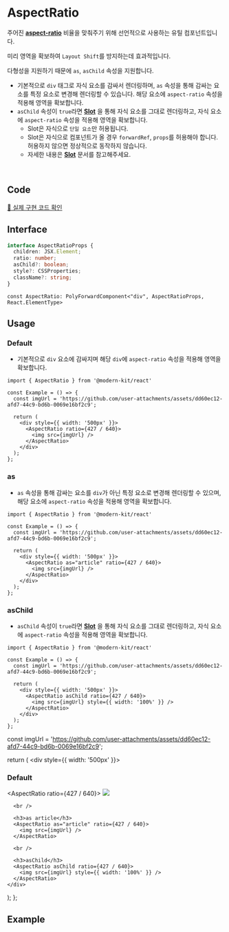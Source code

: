 
# AspectRatio

주어진  **[aspect-ratio](https://developer.mozilla.org/en-US/docs/Web/CSS/aspect-ratio)** 비율을 맞춰주기 위해 선언적으로 사용하는 유틸 컴포넌트입니다.

미리 영역을 확보하여 `Layout Shift`를 방지하는데 효과적입니다.

다형성을 지원하기 때문에 `as`, `asChild` 속성을 지원합니다. 

- 기본적으로 `div` 태그로 자식 요소를 감싸서 렌더링하며, `as` 속성을 통해 감싸는 요소를 특정 요소로 변경해 렌더링할 수 있습니다. 해당 요소에 `aspect-ratio` 속성을 적용해 영역을 확보합니다.
- `asChild` 속성이 `true`라면 **[Slot](https://modern-agile-team.github.io/modern-kit/docs/react/components/Slot)** 을 통해 자식 요소를 그대로 렌더링하고, 자식 요소에 `aspect-ratio` 속성을 적용해 영역을 확보합니다.
  - Slot은 자식으로 `단일 요소`만 허용됩니다.
  - Slot은 자식으로 컴포넌트가 올 경우 `forwardRef`, `props`를 허용해야 합니다. 허용하지 않으면 정상적으로 동작하지 않습니다.
  - 자세한 내용은 **[Slot](https://modern-agile-team.github.io/modern-kit/docs/react/components/Slot)** 문서를 참고해주세요.

<br />

## Code
[🔗 실제 구현 코드 확인](https://github.com/modern-agile-team/modern-kit/blob/main/packages/react/src/components/AspectRatio/index.tsx)

## Interface
```ts title="typescript"
interface AspectRatioProps {
  children: JSX.Element;
  ratio: number;
  asChild?: boolean;
  style?: CSSProperties;
  className?: string;
}
```
```tsx title="typescript"
const AspectRatio: PolyForwardComponent<"div", AspectRatioProps, React.ElementType>
```

## Usage
### Default
- 기본적으로 `div` 요소에 감싸지며 해당 `div`에 `aspect-ratio` 속성을 적용해 영역을 확보합니다.
```tsx title="typescript"
import { AspectRatio } from '@modern-kit/react'

const Example = () => {
  const imgUrl = 'https://github.com/user-attachments/assets/dd60ec12-afd7-44c9-bd6b-0069e16bf2c9';

  return (
    <div style={{ width: '500px' }}>
      <AspectRatio ratio={427 / 640}>
        <img src={imgUrl} />
      </AspectRatio>
    </div>
  );
};
```

### as
- `as` 속성을 통해 감싸는 요소를 `div`가 아닌 특정 요소로 변경해 렌더링할 수 있으며, 해당 요소에 `aspect-ratio` 속성을 적용해 영역을 확보합니다.
```tsx title="typescript"
import { AspectRatio } from '@modern-kit/react'

const Example = () => {
  const imgUrl = 'https://github.com/user-attachments/assets/dd60ec12-afd7-44c9-bd6b-0069e16bf2c9';

  return (
    <div style={{ width: '500px' }}>
      <AspectRatio as="article" ratio={427 / 640}>
        <img src={imgUrl} />
      </AspectRatio>
    </div>
  );
};
```

### asChild
- `asChild` 속성이 `true`라면 **[Slot](https://modern-agile-team.github.io/modern-kit/docs/react/components/Slot)** 을 통해 자식 요소를 그대로 렌더링하고, 자식 요소에 `aspect-ratio` 속성을 적용해 영역을 확보합니다.
```tsx title="typescript"
import { AspectRatio } from '@modern-kit/react'

const Example = () => {
  const imgUrl = 'https://github.com/user-attachments/assets/dd60ec12-afd7-44c9-bd6b-0069e16bf2c9';

  return (
    <div style={{ width: '500px' }}>
      <AspectRatio asChild ratio={427 / 640}>
        <img src={imgUrl} style={{ width: '100%' }} />
      </AspectRatio>
    </div>
  );
};
```

  const imgUrl = 'https://github.com/user-attachments/assets/dd60ec12-afd7-44c9-bd6b-0069e16bf2c9';

  return (
    <div style={{ width: '500px' }}>
      <h3>Default</h3>
      <AspectRatio ratio={427 / 640}>
        <img src={imgUrl} />
      </AspectRatio>

      <br />

      <h3>as article</h3>
      <AspectRatio as="article" ratio={427 / 640}>
        <img src={imgUrl} />
      </AspectRatio>

      <br />

      <h3>asChild</h3>
      <AspectRatio asChild ratio={427 / 640}>
        <img src={imgUrl} style={{ width: '100%' }} />
      </AspectRatio>
    </div>
  );
};

## Example

<Example />




